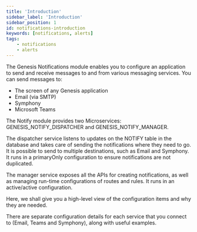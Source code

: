 ```yaml
---
title: 'Introduction'
sidebar_label: 'Introduction'
sidebar_position: 1
id: notifications-introduction
keywords: [notifications, alerts]
tags:
    - notifications
    - alerts
---
```


The Genesis Notifications module enables you to configure an application to send and receive messages to and from various messaging services.
You can send messages to:

* The screen of any Genesis application
* Email (via SMTP)
* Symphony
* Microsoft Teams

The Notify module provides two Microservices: GENESIS_NOTIFY_DISPATCHER and GENESIS_NOTIFY_MANAGER. 

The dispatcher service listens to updates on the NOTIFY table in the database and takes care of sending the notifications where they need to go. It is possible to send to multiple destinations, such as Email and Symphony. It runs in a primaryOnly configuration to ensure notifications are not duplicated.

The manager service exposes all the APIs for creating notifications, as well as managing run-time configurations of routes and rules. It runs in an active/active configuration.

Here, we shall give you a high-level view of the configuration items and why they are needed.

There are separate configuration details for each service that you connect to (Email, Teams and Symphony), along with useful examples.